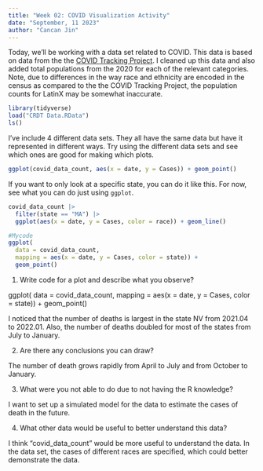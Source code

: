 ```yaml
---
title: "Week 02: COVID Visualization Activity"
date: "September, 11 2023"
author: "Cancan Jin"
---
```


Today, we'll be working with a data set related to COVID.
This data is based on data from the the [COVID Tracking Project](https://covidtracking.com/).
I cleaned up this data and also added total populations from the 2020 for each of the relevant categories.
Note, due to differences in the way race and ethnicity are encoded in the census as compared to the the COVID Tracking Project, the population counts for LatinX may be somewhat inaccurate.

```r
library(tidyverse)
load("CRDT Data.RData")
ls()
```

I've include 4 different data sets.
They all have the same data but have it represented in different ways.
Try using the different data sets and see which ones are good for making which plots.


```r
ggplot(covid_data_count, aes(x = date, y = Cases)) + geom_point()
```



If you want to only look at a specific state, you can do it like this.
For now, see what you can do just using `ggplot`.

```r
covid_data_count |> 
  filter(state == "MA") |> 
  ggplot(aes(x = date, y = Cases, color = race)) + geom_line()

#Mycode
ggplot(
  data = covid_data_count,
  mapping = aes(x = date, y = Cases, color = state)) +
  geom_point()
```

1. Write code for a plot and describe what you observe?

ggplot(
  data = covid_data_count,
  mapping = aes(x = date, y = Cases, color = state)) +
  geom_point()
  
I noticed that the number of deaths is largest in the state NV from 2021.04 to 2022.01. Also, the number of deaths doubled for most of the states from July to January.

2. Are there any conclusions you can draw?

The number of death grows rapidly from April to July and from October to January.

3. What were you not able to do due to not having the R knowledge?

I want to set up a simulated model for the data to estimate the cases of death in the future.

4. What other data would be useful to better understand this data?

I think "covid_data_count" would be more useful to understand the data. In the data set, the cases of different races are specified, which could better demonstrate the data.